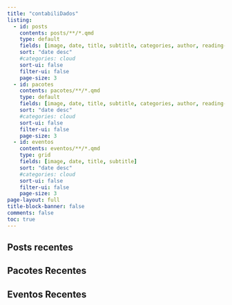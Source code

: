 ```yaml
---
title: "contabiliDados"
listing:
  - id: posts
    contents: posts/**/*.qmd
    type: default
    fields: [image, date, title, subtitle, categories, author, reading-time]
    sort: "date desc"
    #categories: cloud
    sort-ui: false
    filter-ui: false
    page-size: 3
  - id: pacotes
    contents: pacotes/**/*.qmd
    type: default
    fields: [image, date, title, subtitle, categories, author, reading-time]
    sort: "date desc"
    #categories: cloud
    sort-ui: false
    filter-ui: false
    page-size: 3   
  - id: eventos
    contents: eventos/**/*.qmd
    type: grid
    fields: [image, date, title, subtitle]
    sort: "date desc"
    #categories: cloud
    sort-ui: false
    filter-ui: false
    page-size: 3  
page-layout: full
title-block-banner: false
comments: false
toc: true
---
```


## Posts recentes

::: {#posts}
:::

## Pacotes Recentes

::: {#pacotes}
:::

## Eventos Recentes

::: {#eventos}
:::
